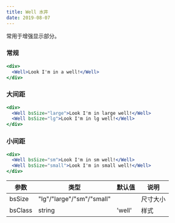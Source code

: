 ```yaml
---
title: Well 水井
date: 2019-08-07
---
```


常用于增强显示部分。

### 常规

```jsx
<div>
  <Well>Look I'm in a well!</Well>
</div>
```

### 大间距

```jsx
<div>
  <Well bsSize="large">Look I'm in large well!</Well>
  <Well bsSize="lg">Look I'm in lg well!</Well>
</div>
```

### 小间距

```jsx
<div>
  <Well bsSize="sm">Look I'm in sm well!</Well>
  <Well bsSize="small">Look I'm in small well!</Well>
</div>
```

| 参数    | 类型                      | 默认值 | 说明     |
| ------- | ------------------------- | ------ | -------- |
| bsSize  | "lg"/"large"/"sm"/"small" |        | 尺寸大小 |
| bsClass | string                    | 'well' | 样式     |
